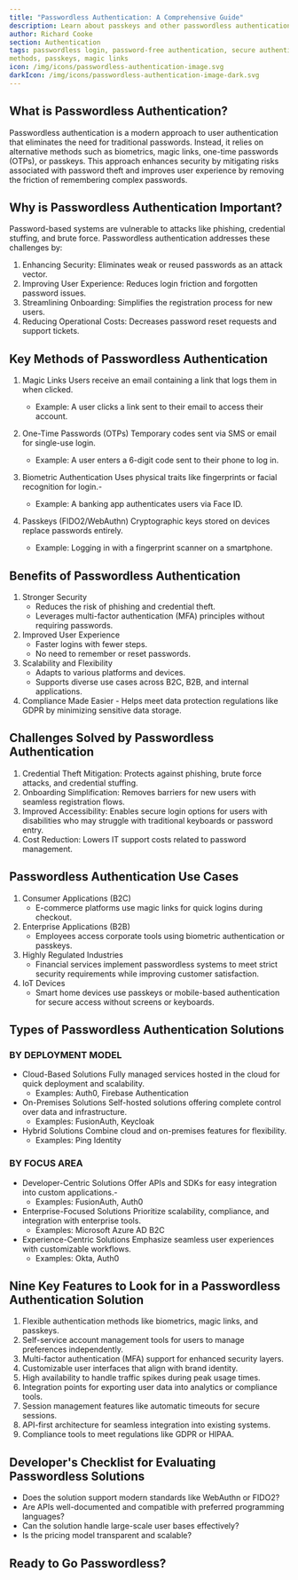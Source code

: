 ```yaml
---
title: "Passwordless Authentication: A Comprehensive Guide"
description: Learn about passkeys and other passwordless authentication.
author: Richard Cooke
section: Authentication
tags: passwordless login, password-free authentication, secure authentication
methods, passkeys, magic links
icon: /img/icons/passwordless-authentication-image.svg
darkIcon: /img/icons/passwordless-authentication-image-dark.svg
---
```


## What is Passwordless Authentication?
Passwordless authentication is a modern approach to user authentication that eliminates the
need for traditional passwords. Instead, it relies on alternative methods such as biometrics,
magic links, one-time passwords (OTPs), or passkeys. This approach enhances security by
mitigating risks associated with password theft and improves user experience by removing the
friction of remembering complex passwords.

## Why is Passwordless Authentication Important?

Password-based systems are vulnerable to attacks like phishing, credential stuffing, and brute
force. Passwordless authentication addresses these challenges by:

1. Enhancing Security: Eliminates weak or reused passwords as an attack vector.
1. Improving User Experience: Reduces login friction and forgotten password issues.
1. Streamlining Onboarding: Simplifies the registration process for new users.
1. Reducing Operational Costs: Decreases password reset requests and support tickets.


## Key Methods of Passwordless Authentication

1. Magic Links​
Users receive an email containing a link that logs them in when clicked.
    - Example: A user clicks a link sent to their email to access their account.

2. One-Time Passwords (OTPs)​
Temporary codes sent via SMS or email for single-use login.
    - Example: A user enters a 6-digit code sent to their phone to log in.

3. Biometric Authentication​
Uses physical traits like fingerprints or facial recognition for login.-​
    - Example: A banking app authenticates users via Face ID.

4. Passkeys (FIDO2/WebAuthn)​
Cryptographic keys stored on devices replace passwords entirely.
    - Example: Logging in with a fingerprint scanner on a smartphone.

## Benefits of Passwordless Authentication

1. Stronger Security
    - Reduces the risk of phishing and credential theft.
    - Leverages multi-factor authentication (MFA) principles without requiring
passwords.
2. Improved User Experience
    - Faster logins with fewer steps.
    - No need to remember or reset passwords.
3. Scalability and Flexibility
    - Adapts to various platforms and devices.
    - Supports diverse use cases across B2C, B2B, and internal applications.
4. Compliance Made Easier
    -​ Helps meet data protection regulations like GDPR by minimizing sensitive data storage.

## Challenges Solved by Passwordless Authentication

1. Credential Theft Mitigation: Protects against phishing, brute force attacks, and credential stuffing.
2. Onboarding Simplification: Removes barriers for new users with seamless registration flows.
3. Improved Accessibility: Enables secure login options for users with disabilities who may struggle with traditional keyboards or password entry.
4. Cost Reduction: Lowers IT support costs related to password management.

## Passwordless Authentication Use Cases

1. Consumer Applications (B2C)
    - E-commerce platforms use magic links for quick logins during checkout.
2. Enterprise Applications (B2B)
    - Employees access corporate tools using biometric authentication or passkeys.
3. Highly Regulated Industries
    - Financial services implement passwordless systems to meet strict security requirements while improving customer satisfaction.
4. IoT Devices
    - Smart home devices use passkeys or mobile-based authentication for secure access without screens or keyboards.

## Types of Passwordless Authentication Solutions

### BY DEPLOYMENT MODEL

- Cloud-Based Solutions Fully managed services hosted in the cloud for quick deployment and scalability.
  - Examples: Auth0, Firebase Authentication
- On-Premises Solutions Self-hosted solutions offering complete control over data and infrastructure.
  - Examples: FusionAuth, Keycloak
- Hybrid Solutions Combine cloud and on-premises features for flexibility.
  - Examples: Ping Identity

### BY FOCUS AREA

- Developer-Centric Solutions Offer APIs and SDKs for easy integration into custom applications.-
  - Examples: FusionAuth, Auth0
- Enterprise-Focused Solutions Prioritize scalability, compliance, and integration with enterprise tools.
  - Examples: Microsoft Azure AD B2C
- Experience-Centric Solutions Emphasize seamless user experiences with customizable workflows.
  - Examples: Okta, Auth0

## Nine Key Features to Look for in a Passwordless Authentication Solution
1. Flexible authentication methods like biometrics, magic links, and passkeys.
2. Self-service account management tools for users to manage preferences independently.
3. Multi-factor authentication (MFA) support for enhanced security layers.
4. Customizable user interfaces that align with brand identity.
5. High availability to handle traffic spikes during peak usage times.
6. Integration points for exporting user data into analytics or compliance tools.
7. Session management features like automatic timeouts for secure sessions.
8. API-first architecture for seamless integration into existing systems.
9. Compliance tools to meet regulations like GDPR or HIPAA.

## Developer's Checklist for Evaluating Passwordless Solutions

- Does the solution support modern standards like WebAuthn or FIDO2?
- Are APIs well-documented and compatible with preferred programming languages?
- Can the solution handle large-scale user bases effectively?
- Is the pricing model transparent and scalable?

## Ready to Go Passwordless?